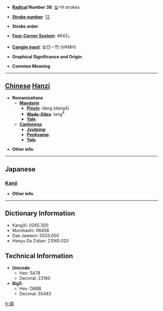 * '''[[Wiktionary:Chinese radical index| Radical]] Number 38''': [[Wiktionary:Chinese radical index 女|女]]+9 strokes

* '''[[Wiktionary:Chinese total strokes index|Stroke number]]''': [[Wiktionary:Chinese total strokes index 12|12]]

* '''Stroke order''': 

* '''[[Wiktionary:Chinese four corner index|Four-Corner System]]''': 4642<sub>7</sub>

* '''[[Wiktionary:Chinese Cangjie index|Cangjie input]]''': 女日一竹 (VAMH)

* '''Graphical Significance and Origin''': 

* '''Common Meaning'''

----

== [[Chinese]] [[Hanzi]] ==

* '''Romanizations'''
** '''[[Mandarin]]'''
*** '''[[Pinyin]]''': dàng (dang4)
*** '''[[Wade-Giles]]''': tang<sup>4</sup>
*** '''[[Yale]]''': 
** '''[[Cantonese]]'''
*** '''[[Jyutping]]''':
*** '''[[Penkyamp]]''': 
*** '''[[Yale]]''': 

* '''Other info''': 

----

==Japanese==
===[[Kanji]]===
{{kanji|on readings=[[とう]] (tō), [[どう]] (dō), [[よう]] (yō)
|kun readings=[[みだら]] (midara), [[たわむれるさま]] (tawamurerusama), [[わわ]] (wawa)
}}

* '''Other info''':  

----

== Dictionary Information ==

* KangXi: 0265.300
* Morohashi: 06458
* Dae Jaweon: 0533.050
* Hanyu Da Zidian: 21065.020

== Technical Information ==

* '''Unicode''':
** Hex: 5A78
** Decimal: 23160
* '''Big5''':
** Hex: D8BB
** Decimal: 55483

[[fr:婸]]